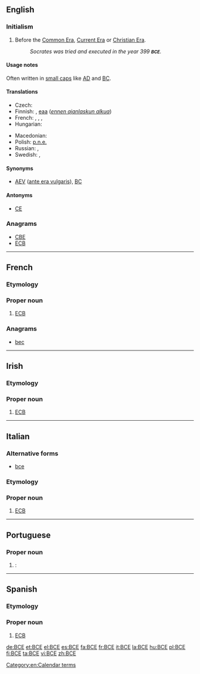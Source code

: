 {{also|B.C.E.|все|всё}}
==English==

===Initialism===
{{rfc-header|Initialism}}
{{head|en|initialism}}

# Before the [[Common Era]], [[Current Era]] or [[Christian Era]].
#: ''Socrates was tried and executed in the year 399 '''<small>BCE</small>'''.''
====Usage notes====
Often written in [[small caps]] like [[AD]] and [[BC]].

====Translations====
{{trans-top|before the common era}}
* Czech: {{t+|cs|př. n. l.}}
* Finnish: {{t|fi|e.a.a.}}, [[eaa]] (''[[ennen ajanlaskun alkua]]'')
* French: {{t|fr|AÈC}}, {{t|fr|aèc}}, {{t+|fr|avant l'ère commune}}, {{t+|fr|AEC}}
* Hungarian: {{t+|hu|i. e.}}
{{trans-mid}}
* Macedonian: {{t|mk|п.н.е.|tr=pred nášata éra}}
* Polish: [[p.n.e.]] {{qualifier|przed naszą erą}}
* Russian: {{t|ru|до н. э.}}, {{t|ru|до на́шей э́ры}}
* Swedish: {{t+|sv|f.v.t.}} {{qualifier|före vår tideräkning}}, {{t|sv|fvt}} {{qualifier|före vår tideräkning}}
{{trans-bottom}}

====Synonyms====
* [[AEV]] ([[ante era vulgaris]]), [[BC]]

====Antonyms====
* [[CE]]

===Anagrams===
* [[CBE#English|CBE]]
* [[ECB#English|ECB]]

[[Category:en:Calendar terms]]

----

==French==

===Etymology===
{{initialism of|Banque centrale européenne||European Central Bank|lang=fr}}

===Proper noun===
{{fr-proper noun}}

# [[ECB]]

===Anagrams===
* [[bec#French|bec]]

----

==Irish==

===Etymology===
{{initialism of|Banc Ceannais Eorpach||European Central Bank|lang=ga}}

===Proper noun===
{{head|ga|proper noun|g=m}}

# [[ECB]]

----

==Italian==

===Alternative forms===
* [[bce]]

===Etymology===
{{initialism of|Banca Centrale Europea||European Central Bank|lang=it}}

===Proper noun===
{{it-proper noun}}

# [[ECB]]
----

==Portuguese==

===Proper noun===
{{pt-proper noun|m}}

# {{initialism of|Banco Central Europeu||European Central Bank|lang=pt|dot=}}: {{l|en|ECB}}

----

==Spanish==

===Etymology===
{{initialism of|Banco Central Europeo||European Central Bank|lang=es}}

===Proper noun===
{{es-proper noun|m}}

# [[ECB]]

[[de:BCE]]
[[et:BCE]]
[[el:BCE]]
[[es:BCE]]
[[fa:BCE]]
[[fr:BCE]]
[[it:BCE]]
[[la:BCE]]
[[hu:BCE]]
[[pl:BCE]]
[[fi:BCE]]
[[ta:BCE]]
[[vi:BCE]]
[[zh:BCE]]